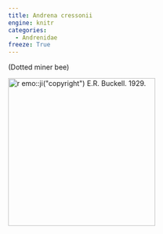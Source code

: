 ```yaml
---
title: Andrena cressonii
engine: knitr
categories:
  - Andrenidae
freeze: True
---
```

(Dotted miner bee)

[![`r emo::ji("copyright")` E.R. Buckell. 1929.](https://www.zoology.ubc.ca/entomology/main/Hymenoptera/Andrenidae/Andrena%20cupreotincta%20(3lateral).jpg){height=300}](https://www.zoology.ubc.ca/entomology/main/Hymenoptera/Andrenidae/Andrena%20cressonii%20male%20(3lateral).jpg)
